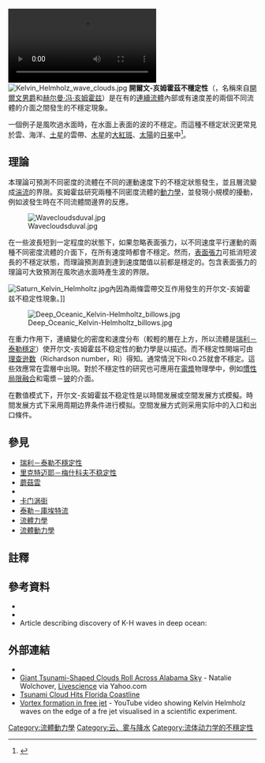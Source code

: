 {{noteTA
|G1=物理學
}}
[[File:Kelvin-Helmholtz_Instability.ogv|thumb]]
[[File:Kelvin_Helmholz_wave_clouds.jpg|thumb]]
'''開爾文-亥姆霍茲不穩定性'''（{{lang-en|'''Kelvin–Helmholtz instability'''}}，名稱來自[[威廉·汤姆森，第一代开尔文男爵|開爾文男爵]]和[[赫尔曼·冯·亥姆霍兹|赫尔曼·冯·亥姆霍兹]]）是在有{{link-en|剪力速度|Shear velocity}}的[[连续介质力学|連續流體]]內部或有速度差的兩個不同流體的介面之間發生的不穩定現象。

一個例子是風吹過水面時，在水面上表面的波的不穩定。而這種不穩定狀況更常見於雲、海洋、[[土星|土星]]的雲帶、[[木星|木星]]的[[大紅斑|大紅斑]]、[[太陽|太陽]]的[[日冕|日冕]]中<ref>{{cite web|last=Fox|first=Karen C.|title=NASA's Solar Dynamics Observatory Catches "Surfer" Waves on the Sun|url=http://www.nasa.gov/mission_pages/sunearth/news/sun-surfing.html|work=NASA-The Sun-Earth Connection: Heliophysics|publisher=NASA|access-date=2013-08-12|archive-date=2021-11-20|archive-url=https://web.archive.org/web/20211120110428/https://www.nasa.gov/mission_pages/sunearth/news/sun-surfing.html|dead-url=no}}</ref>。

== 理論 ==
本理論可預測不同密度的流體在不同的運動速度下的不穩定狀態發生，並且層流變成[[湍流|湍流]]的界限。亥姆霍兹研究兩種不同密度流體的[[動力學|動力學]]，並發現小規模的擾動，例如波發生時在不同流體間邊界的反應。

[[File:Wavecloudsduval.jpg|thumb]]

在一些波長短到一定程度的狀態下，如果忽略表面張力，以不同速度平行運動的兩種不同密度流體的介面下，在所有速度時都會不穩定。然而，[[表面張力|表面張力]]可抵消短波長的不穩定狀態，而理論預測直到達到速度閾值以前都是穩定的。包含表面張力的理論可大致預測在風吹過水面時產生波的界限{{Citation needed|date=June 2013}}。

[[File:Saturn_Kelvin_Helmholtz.jpg|thumb]]內因為兩條雲帶交互作用發生的开尔文-亥姆霍兹不稳定性現象。]]

[[File:Deep_Oceanic_Kelvin-Helmholtz_billows.jpg|thumb]]

在重力作用下，連續變化的密度和速度分布（較輕的層在上方，所以流體是[[瑞利－泰勒不穩定性|瑞利－泰勒穩定]]）使开尔文-亥姆霍兹不稳定性的動力學是以{{link-en|泰勒－戈德斯坦方程|Taylor–Goldstein equation}}描述。而不穩定性開端可由[[理查逊数|理查逊数]]（Richardson number，Ri）得知。通常情況下Ri<0.25就會不穩定。這些效應常在雲層中出現。對於不穩定性的研究也可應用在[[電漿|電漿]]物理學中，例如[[慣性局限融合|慣性局限融合]]和電漿－[[铍|铍]]的介面。

在數值模式下，开尔文-亥姆霍兹不稳定性是以時間发展或空間发展方式模擬。時間发展方式下采用周期边界条件进行模拟。空間发展方式则采用实际中的入口和出口條件。

== 參見 ==
* [[瑞利－泰勒不穩定性|瑞利－泰勒不穩定性]]
* [[里克特迈耶－梅什科夫不稳定性|里克特迈耶－梅什科夫不稳定性]]
* [[蘑菇雲|蘑菇雲]]
* {{link-en|普拉托－瑞利不稳定性|Plateau–Rayleigh instability}}
* [[卡门涡街|卡门涡街]]
* [[泰勒－庫埃特流|泰勒－庫埃特流]]
* [[流體力學|流體力學]]
* [[流體動力學|流體動力學]]

== 註釋 ==
{{reflist}}

== 參考資料 ==
{{Commons category|Kelvin-Helmholtz waves}}
*{{cite journal| author=Lord Kelvin (William Thomson) | authorlink=威廉·汤姆森，第一代开尔文男爵 | title=Hydrokinetic solutions and observations | journal=Philosophical Magazine | volume=42 | pages=362–377 | year=1871 }}
*{{cite journal| author=Hermann von Helmholtz | authorlink=赫尔曼·冯·亥姆霍兹 | title=Über discontinuierliche Flüssigkeits-Bewegungen [On the discontinuous movements of fluids] | journal=Monatsberichte der Königlichen Preussische Akademie der Wissenschaften zu Berlin'' [Monthly Reports of the Royal Prussian Academy of Philosophy in Berlin] | volume=23 | pages=215–228 | year=1868 }}
* Article describing discovery of K-H waves in deep ocean: {{cite web
|url=http://www.nytimes.com/2010/04/20/science/20waves.html?src=sch&pagewanted=all
|title=In Deep Sea, Waves With a Familiar Curl
|first=William J.
|last=Broad
|publisher=[[New_York_Times|New York Times]]
|date=April 19, 2010
|accessdate=April 2010
|archive-date=2022-02-12
|archive-url=https://web.archive.org/web/20220212015801/https://www.nytimes.com/2010/04/20/science/20waves.html?src=sch&pagewanted=all
|dead-url=no
}}

== 外部連結 ==
* {{cite journal |last = Hwang |first = K.-J. |coauthors = Goldstein, Kuznetsova, Wang, Viñas, Sibeck |title = The first in situ observation of Kelvin-Helmholtz waves at high-latitude magnetopause during strongly dawnward interplanetary magnetic field conditions |journal = J. Geophys. Res. |volume = 117 |issue = A08233 |pages = |year = 2012 |url = |doi = 10.1029/2011JA017256 |bibcode = 2012JGRA..117.8233H }}
* [http://news.yahoo.com/giant-tsunami-shape-clouds-roll-across-alabama-sky-192102289.html Giant Tsunami-Shaped Clouds Roll Across Alabama Sky] {{Wayback|url=http://news.yahoo.com/giant-tsunami-shape-clouds-roll-across-alabama-sky-192102289.html |date=20220212190851 }} - Natalie Wolchover, [[Livescience|Livescience]] via Yahoo.com
* [http://uk.news.yahoo.com/amazing-%E2%80%98tsunami-cloud%E2%80%99-hits-florida-coastline.html Tsunami Cloud Hits Florida Coastline] {{Wayback|url=http://uk.news.yahoo.com/amazing-%E2%80%98tsunami-cloud%E2%80%99-hits-florida-coastline.html |date=20210615114801 }}
* [http://www.youtube.com/watch?v=ELaZ2x42dkU&hd=1 Vortex formation in free jet] {{Wayback|url=http://www.youtube.com/watch?v=ELaZ2x42dkU&hd=1 |date=20160609063942 }} - YouTube video showing Kelvin Helmholz waves on the edge of a fre jet visualised in a scientific experiment.

{{DEFAULTSORT:Kelvin-Helmholtz instability}}
[[Category:流體動力學|Category:流體動力學]]
[[Category:云、雾与降水|Category:云、雾与降水]]
[[Category:流体动力学的不穩定性|Category:流体动力学的不穩定性]]